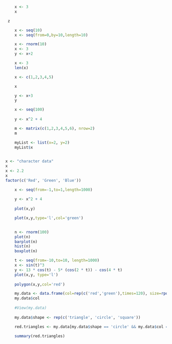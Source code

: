 

```r
    x <- 3
    x 
```


```r
 z
```

```r
    x <- seq(10)
    x <- seq(from=0,by=10,length=10)
```


```r
    x <- rnorm(10)
    x <- 3
    y <- x+2
```


```r
    x <- 3
    len(x)
```

```r
    x <- c(1,2,3,4,5)

    x
```

```r
    y <- x+3
    y
```

```r
    
    x <- seq(100)
    
    y <- x^2 + 4
```

```r
   
    m <- matrix(c(1,2,3,4,5,6), nrow=2)
    m

    myList <- list(x=2, y=2)
    myList$x
    
```


```r
x <- "character data"
x
x <- 2.2
x
factor(c('Red', 'Green', 'Blue'))
```

```r
 

    x <- seq(from=-1,to=1,length=1000)
    
    y <- x^2 + 4
    
    plot(x,y)

```

 
```r

    plot(x,y,type='l',col='green')

    
    n <- rnorm(100)
    plot(n)
    barplot(n)
    hist(n)
    boxplot(n)
```

```r
  
    t <- seq(from=-10,to=10, length=1000)
    x <- sin(t)^3
    y <- 13 * cos(t) - 5* (cos(2 * t)) - cos(4 * t)
    plot(x,y, type='l')
    
    polygon(x,y,col='red')
```


```r
    my.data <- data.frame(col=rep(c('red','green'),times=120), size=rpois(120, 100))
    my.data$col
    
    #View(my.data)
    
    my.data$shape <- rep(c('triangle', 'circle', 'square'))
```


```r
    red.triangles <- my.data[my.data$shape == 'circle' && my.data$col == 'red',]
    
    summary(red.triangles)
```